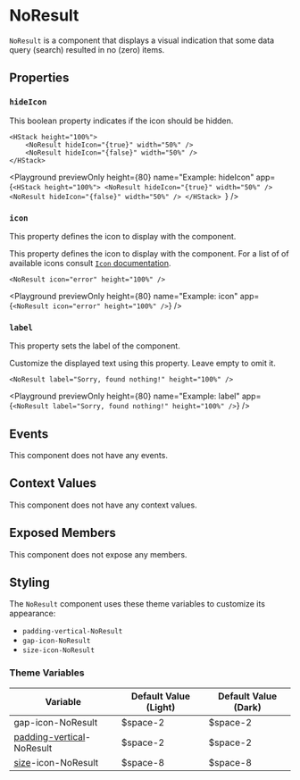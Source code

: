 
# NoResult

`NoResult` is a component that displays a visual indication that some data query (search) resulted in no (zero) items.

## Properties

### `hideIcon`

This boolean property indicates if the icon should be hidden.

```ueml copy
<HStack height="100%">
    <NoResult hideIcon="{true}" width="50%" />
    <NoResult hideIcon="{false}" width="50%" />
</HStack>
```

<Playground
  previewOnly
  height={80}
  name="Example: hideIcon"
  app={`<HStack height="100%">
    <NoResult hideIcon="{true}" width="50%" />
    <NoResult hideIcon="{false}" width="50%" />
</HStack>
`}
/>

### `icon`

This property defines the icon to display with the component.

This property defines the icon to display with the component. For a list of of available icons consult [`Icon` documentation](./Icon.mdx).

```ueml copy
<NoResult icon="error" height="100%" />
```

<Playground
  previewOnly
  height={80}
  name="Example: icon"
  app={`<NoResult icon="error" height="100%" />`}
/>

### `label`

This property sets the label of the component.

Customize the displayed text using this property. Leave empty to omit it.

```ueml copy
<NoResult label="Sorry, found nothing!" height="100%" />
```

<Playground
  previewOnly
  height={80}
  name="Example: label"
  app={`<NoResult label="Sorry, found nothing!" height="100%" />`}
/>

## Events

This component does not have any events.

## Context Values

This component does not have any context values.

## Exposed Members

This component does not expose any members.

## Styling

The `NoResult` component uses these theme variables to customize its appearance:

- `padding-vertical-NoResult`
- `gap-icon-NoResult`
- `size-icon-NoResult`

### Theme Variables

| Variable | Default Value (Light) | Default Value (Dark) |
| --- | --- | --- |
| gap-icon-NoResult | $space-2 | $space-2 |
| [padding-vertical](../styles-and-themes/common-units/#size-values)-NoResult | $space-2 | $space-2 |
| [size](../styles-and-themes/common-units/#size-values)-icon-NoResult | $space-8 | $space-8 |

